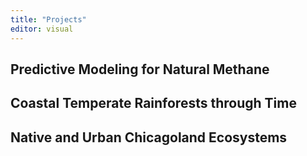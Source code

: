 ```yaml
---
title: "Projects"
editor: visual
---
```


## Predictive Modeling for Natural Methane

## Coastal Temperate Rainforests through Time

## Native and Urban Chicagoland Ecosystems
